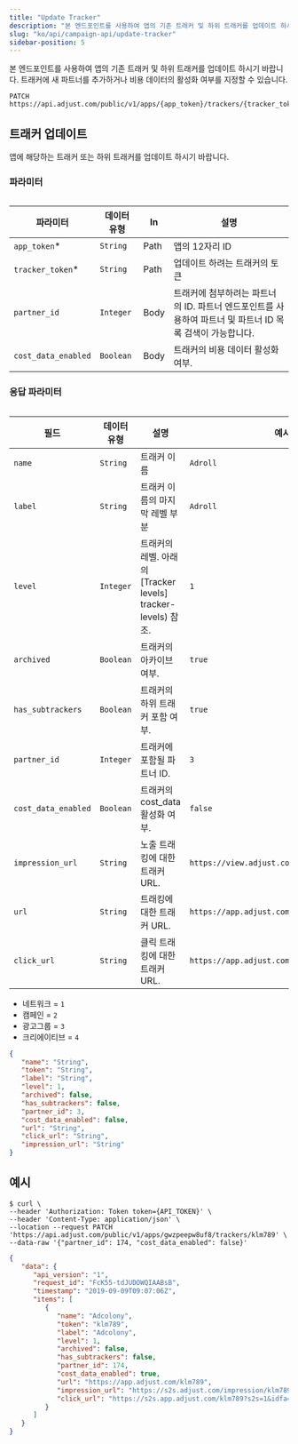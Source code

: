 ```yaml
---
title: "Update Tracker"
description: "본 엔드포인트를 사용하여 앱의 기존 트래커 및 하위 트래커를 업데이트 하시기 바랍니다."
slug: "ko/api/campaign-api/update-tracker"
sidebar-position: 5
---
```


본 엔드포인트를 사용하여 앱의 기존 트래커 및 하위 트래커를 업데이트 하시기 바랍니다. 트래커에 새 파트너를 추가하거나 비용 데이터의 활성화 여부를 지정할 수 있습니다.

```http
PATCH https://api.adjust.com/public/v1/apps/{app_token}/trackers/{tracker_token}
```

## 트래커 업데이트

앱에 해당하는 트래커 또는 하위 트래커를 업데이트 하시기 바랍니다.

### 파라미터

<Table>

| 파라미터            | 데이터 유형 | In   | 설명                                                                                                      |
| ------------------- | ----------- | ---- | --------------------------------------------------------------------------------------------------------- |
| `app_token`\*       | `String`    | Path | 앱의 12자리 ID                                                                                            |
| `tracker_token`\*   | `String`    | Path | 업데이트 하려는 트래커의 토큰                                                                             |
| `partner_id`        | `Integer`   | Body | 트래커에 첨부하려는 파트너의 ID. 파트너 엔드포인트를 사용하여 파트너 및 파트너 ID 목록 검색이 가능합니다. |
| `cost_data_enabled` | `Boolean`   | Body | 트래커의 비용 데이터 활성화 여부.                                                                         |

</Table>

### 응답 파라미터

<Table search>

| 필드                | 데이터 유형 | 설명                                                             | 예시                                        |
| ------------------- | ----------- | ---------------------------------------------------------------- | ------------------------------------------- |
| `name`              | `String`    | 트래커 이름                                                      | `Adroll`                                    |
| `label`             | `String`    | 트래커 이름의 마지막 레벨 부분                                   | `Adroll`                                    |
| `level`             | `Integer`   | 트래커의 레벨. 아래의 \[Tracker levels\] tracker\-levels\) 참조. | `1`                                         |
| `archived`          | `Boolean`   | 트래커의 아카이브 여부.                                          | `true`                                      |
| `has_subtrackers`   | `Boolean`   | 트래커의 하위 트래커 포함 여부.                                  | `true`                                      |
| `partner_id`        | `Integer`   | 트래커에 포함될 파트너 ID.                                       | `3`                                         |
| `cost_data_enabled` | `Boolean`   | 트래커의 cost_data 활성화 여부.                                  | `false`                                     |
| `impression_url`    | `String`    | 노출 트래킹에 대한 트래커 URL.                                   | `https://view.adjust.com/impression/abc123` |
| `url`               | `String`    | 트래킹에 대한 트래커 URL.                                        | `https://app.adjust.com/abc123`             |
| `click_url`         | `String`    | 클릭 트래킹에 대한 트래커 URL.                                   | `https://app.adjust.com/abc123`             |

</Table> <Accordion title="트래커 레벨">

-  네트워크 = `1`
-  캠페인 = `2`
-  광고그룹 = `3`
-  크리에이티브 = `4`

</Accordion>

```json
{
   "name": "String",
   "token": "String",
   "label": "String",
   "level": 1,
   "archived": false,
   "has_subtrackers": false,
   "partner_id": 3,
   "cost_data_enabled": false,
   "url": "String",
   "click_url": "String",
   "impression_url": "String"
}
```

## 예시

```console
$ curl \
--header 'Authorization: Token token={API_TOKEN}' \
--header 'Content-Type: application/json' \
--location --request PATCH 'https://api.adjust.com/public/v1/apps/gwzpeepw8uf8/trackers/klm789' \
--data-raw '{"partner_id": 174, "cost_data_enabled": false}'
```

```json
{
   "data": {
      "api_version": "1",
      "request_id": "FcK55-tdJUDOWQIAABsB",
      "timestamp": "2019-09-09T09:07:06Z",
      "items": [
         {
            "name": "Adcolony",
            "token": "klm789",
            "label": "Adcolony",
            "level": 1,
            "archived": false,
            "has_subtrackers": false,
            "partner_id": 174,
            "cost_data_enabled": true,
            "url": "https://app.adjust.com/klm789",
            "impression_url": "https://s2s.adjust.com/impression/klm789?s2s=1&idfa=[IDFA]&gps_adid=[GOOGLE_AD_ID]&ip_address=  [IP_ADDRESS]&adcolony_click_id=[CLICK_ID]&android_id_upper_sha1=[SHA1_ANDROID_ID]&cost_id=[CLICK_ID]&cost_type=[BID_TYPE]&cost_amount=[BID]&cost_currency=USD",
            "click_url": "https://s2s.app.adjust.com/klm789?s2s=1&idfa=[IDFA]&gps_adid=[GOOGLE_AD_ID]&ip_address=[IP_ADDRESS]&adcolony_click_id=[CLICK_ID]&android_id_upper_sha1=[SHA1_ANDROID_ID]&cost_id=[CLICK_ID]&cost_type=[BID_TYPE]&cost_amount=[BID]&cost_currency=USD"
         }
      ]
   }
}
```

